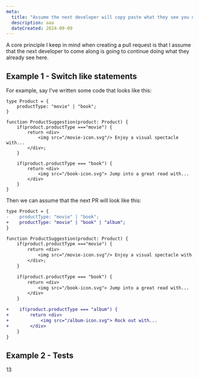 ```yaml
---
meta:
  title: "Assume the next developer will copy paste what they see you do. (That next developer might be you.)"
  description: aaa
  dateCreated: 2024-09-09
---
```


A core principle I keep in mind when creating a pull request is that I assume that the next developer to come along is going to continue doing what they already see here. 


## Example 1 - Switch like statements

For example, say I've written some code that looks like this: 


```tsx
type Product = {
    productType: "movie" | "book";
}

function ProductSuggestion(product: Product) {
    if(product.productType ==="movie") {
        return <div> 
            <img src="/movie-icon.svg"/> Enjoy a visual spectacle with... 
        </div>;
    }

    if(product.productType === "book") {
        return <div> 
            <img src="/book-icon.svg"> Jump into a great read with... 
        </div>
    }
}
```

Then we can assume that the next PR will look like this: 

```diff
type Product = {
-    productType: "movie" | "book";
+    productType: "movie" | "book" | "album";
}

function ProductSuggestion(product: Product) {
    if(product.productType ==="movie") {
        return <div> 
            <img src="/movie-icon.svg"/> Enjoy a visual spectacle with... 
        </div>;
    }

    if(product.productType === "book") {
        return <div> 
            <img src="/book-icon.svg"> Jump into a great read with... 
        </div>
    }

+    if(product.productType === "album") {
+        return <div> 
+            <img src="/album-icon.svg"> Rock out with... 
+        </div>
    }
}

```

## Example 2 - Tests 

13
